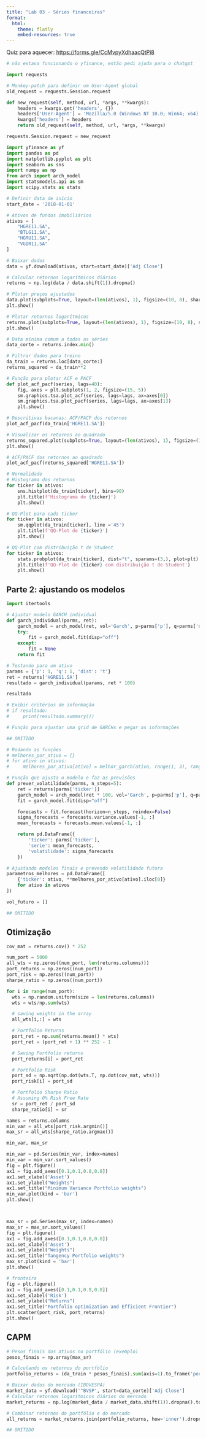 ```yaml
---
title: "Lab 03 - Séries financeiras"
format:
  html:
    theme: flatly
    embed-resources: true
---
```


Quiz para aquecer: <https://forms.gle/CcMvpyXdhaacQtPi8>

```python
# não estava funcionando o yfinance, então pedi ajuda para o chatgpt

import requests

# Monkey-patch para definir um User-Agent global
old_request = requests.Session.request

def new_request(self, method, url, *args, **kwargs):
    headers = kwargs.get('headers', {})
    headers['User-Agent'] = 'Mozilla/5.0 (Windows NT 10.0; Win64; x64) AppleWebKit/537.36 (KHTML, like Gecko) Chrome/122.0.0.0 Safari/537.36'
    kwargs['headers'] = headers
    return old_request(self, method, url, *args, **kwargs)

requests.Session.request = new_request
```

```python
import yfinance as yf
import pandas as pd
import matplotlib.pyplot as plt
import seaborn as sns
import numpy as np
from arch import arch_model
import statsmodels.api as sm
import scipy.stats as stats

# Definir data de início
start_date = '2018-01-01'

# Ativos de fundos imobiliários
ativos = [
    "HGRE11.SA",
    "BTLG11.SA",
    "HGRU11.SA",
    "VGIR11.SA"
]

# Baixar dados
data = yf.download(ativos, start=start_date)['Adj Close']

# Calcular retornos logarítmicos diários
returns = np.log(data / data.shift(1)).dropna()
```

```python
# Plotar preços ajustados
data.plot(subplots=True, layout=(len(ativos), 1), figsize=(10, 8), sharex=False)
plt.show()
```


```python
# Plotar retornos logarítmicos
returns.plot(subplots=True, layout=(len(ativos), 1), figsize=(10, 8), sharex=False)
plt.show()

# Data mínima comum a todas as séries
data_corte = returns.index.min()

# Filtrar dados para treino
da_train = returns.loc[data_corte:]
returns_squared = da_train**2

# Função para plotar ACF e PACF
def plot_acf_pacf(series, lags=40):
    fig, axes = plt.subplots(1, 2, figsize=(15, 5))
    sm.graphics.tsa.plot_acf(series, lags=lags, ax=axes[0])
    sm.graphics.tsa.plot_pacf(series, lags=lags, ax=axes[1])
    plt.show()

# Descritivas bacanas: ACF/PACF dos retornos
plot_acf_pacf(da_train['HGRE11.SA'])
```


```python
# Visualizar os retornos ao quadrado
returns_squared.plot(subplots=True, layout=(len(ativos), 1), figsize=(10, 8), sharex=False)
plt.show()

```


```python

# ACF/PACF dos retornos ao quadrado
plot_acf_pacf(returns_squared['HGRE11.SA'])

```


```python
# Normalidade
# Histograma dos retornos
for ticker in ativos:
    sns.histplot(da_train[ticker], bins=90)
    plt.title(f'Histograma de {ticker}')
    plt.show()

# QQ-Plot para cada ticker
for ticker in ativos:
    sm.qqplot(da_train[ticker], line ='45')
    plt.title(f'QQ-Plot de {ticker}')
    plt.show()

# QQ-Plot com distribuição t de Student
for ticker in ativos:
    stats.probplot(da_train[ticker], dist="t", sparams=(3,), plot=plt)
    plt.title(f'QQ-Plot de {ticker} com distribuição t de Student')
    plt.show()
```

## Parte 2: ajustando os modelos


```python
import itertools

# Ajustar modelo GARCH individual
def garch_individual(parms, ret):
    garch_model = arch_model(ret, vol='Garch', p=parms['p'], q=parms['q'], dist=parms['dist'])
    try:
        fit = garch_model.fit(disp="off")
    except:
        fit = None
    return fit

# Testando para um ativo
params = {'p': 1, 'q': 1, 'dist': 't'}
ret = returns['HGRE11.SA']
resultado = garch_individual(params, ret * 100)

resultado

# Exibir critérios de informação
# if resultado:
#     print(resultado.summary())

# Função para ajustar uma grid de GARCHs e pegar as informações

## OMITIDO

# Rodando as funções
# melhores_por_ativo = {}
# for ativo in ativos:
#     melhores_por_ativo[ativo] = melhor_garch(ativo, range(1, 3), range(3))


```


```python
# Função que ajusta o modelo e faz as previsões
def prever_volatilidade(parms, n_steps=5):
    ret = returns[parms['ticker']]
    garch_model = arch_model(ret * 100, vol='Garch', p=parms['p'], q=parms['q'], dist=parms['dist'])
    fit = garch_model.fit(disp="off")

    forecasts = fit.forecast(horizon=n_steps, reindex=False)
    sigma_forecasts = forecasts.variance.values[-1, :]
    mean_forecasts = forecasts.mean.values[-1, :]

    return pd.DataFrame({
        'ticker': parms['ticker'],
        'serie': mean_forecasts,
        'volatilidade': sigma_forecasts
    })

# Ajustando modelos finais e prevendo volatilidade futura
parametros_melhores = pd.DataFrame([
    {'ticker': ativo, **melhores_por_ativo[ativo].iloc[0]}
    for ativo in ativos
])

vol_futuro = []

## OMITIDO

```


## Otimização


```python
cov_mat = returns.cov() * 252

num_port = 5000
all_wts = np.zeros((num_port, len(returns.columns)))
port_returns = np.zeros((num_port))
port_risk = np.zeros((num_port))
sharpe_ratio = np.zeros((num_port))

for i in range(num_port):
  wts = np.random.uniform(size = len(returns.columns))
  wts = wts/np.sum(wts)

  # saving weights in the array
  all_wts[i,:] = wts

  # Portfolio Returns
  port_ret = np.sum(returns.mean() * wts)
  port_ret = (port_ret + 1) ** 252 - 1

  # Saving Portfolio returns
  port_returns[i] = port_ret

  # Portfolio Risk
  port_sd = np.sqrt(np.dot(wts.T, np.dot(cov_mat, wts)))
  port_risk[i] = port_sd

  # Portfolio Sharpe Ratio
  # Assuming 0% Risk Free Rate
  sr = port_ret / port_sd
  sharpe_ratio[i] = sr

names = returns.columns
min_var = all_wts[port_risk.argmin()]
max_sr = all_wts[sharpe_ratio.argmax()]

min_var, max_sr
```

```python

min_var = pd.Series(min_var, index=names)
min_var = min_var.sort_values()
fig = plt.figure()
ax1 = fig.add_axes([0.1,0.1,0.8,0.8])
ax1.set_xlabel('Asset')
ax1.set_ylabel("Weights")
ax1.set_title("Minimum Variance Portfolio weights")
min_var.plot(kind = 'bar')
plt.show()



max_sr = pd.Series(max_sr, index=names)
max_sr = max_sr.sort_values()
fig = plt.figure()
ax1 = fig.add_axes([0.1,0.1,0.8,0.8])
ax1.set_xlabel('Asset')
ax1.set_ylabel("Weights")
ax1.set_title("Tangency Portfolio weights")
max_sr.plot(kind = 'bar')
plt.show()

# fronteira
fig = plt.figure()
ax1 = fig.add_axes([0.1,0.1,0.8,0.8])
ax1.set_xlabel('Risk')
ax1.set_ylabel("Returns")
ax1.set_title("Portfolio optimization and Efficient Frontier")
plt.scatter(port_risk, port_returns)
plt.show()

```

## CAPM

```python
# Pesos finais dos ativos no portfólio (exemplo)
pesos_finais = np.array(max_sr)

# Calculando os retornos do portfólio
portfolio_returns = (da_train * pesos_finais).sum(axis=1).to_frame('portfolio')

# Baixar dados do mercado (IBOVESPA)
market_data = yf.download('^BVSP', start=data_corte)['Adj Close']
# Calcular retornos logarítmicos diários do mercado
market_returns = np.log(market_data / market_data.shift(1)).dropna().to_frame('ibov')

# Combinar retornos do portfólio e do mercado
all_returns = market_returns.join(portfolio_returns, how='inner').dropna()

## OMITIDO

```